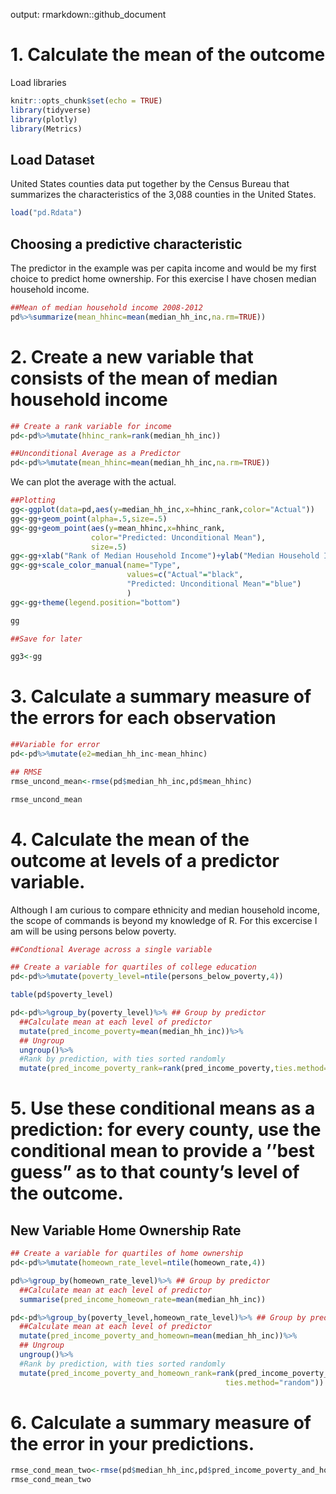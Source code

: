 output: rmarkdown::github_document

# 1. Calculate the mean of the outcome

Load libraries

```r
knitr::opts_chunk$set(echo = TRUE)
library(tidyverse)
library(plotly)
library(Metrics)
```

## Load Dataset
United States counties data put together by the Census Bureau that summarizes the characteristics of the 3,088 counties in the United States. 

```r
load("pd.Rdata")
```

## Choosing a predictive characteristic

The predictor in the example was per capita income and would be my first choice to predict home ownership. For this exercise I have chosen median household income.

```r
##Mean of median household income 2008-2012
pd%>%summarize(mean_hhinc=mean(median_hh_inc,na.rm=TRUE))
```

# 2. Create a new variable that consists of the mean of median household income
```r
## Create a rank variable for income 
pd<-pd%>%mutate(hhinc_rank=rank(median_hh_inc))
```

```r
##Unconditional Average as a Predictor
pd<-pd%>%mutate(mean_hhinc=mean(median_hh_inc,na.rm=TRUE))
```

We can plot the average with the actual.

```r
##Plotting
gg<-ggplot(data=pd,aes(y=median_hh_inc,x=hhinc_rank,color="Actual"))
gg<-gg+geom_point(alpha=.5,size=.5)
gg<-gg+geom_point(aes(y=mean_hhinc,x=hhinc_rank,
                  color="Predicted: Unconditional Mean"),
                  size=.5)
gg<-gg+xlab("Rank of Median Household Income")+ylab("Median Household Income")
gg<-gg+scale_color_manual(name="Type",
                          values=c("Actual"="black",
                          "Predicted: Unconditional Mean"="blue")
                          )
gg<-gg+theme(legend.position="bottom")

gg

##Save for later

gg3<-gg

```

# 3. Calculate a summary measure of the errors for each observation

```r
##Variable for error
pd<-pd%>%mutate(e2=median_hh_inc-mean_hhinc)

## RMSE
rmse_uncond_mean<-rmse(pd$median_hh_inc,pd$mean_hhinc)

rmse_uncond_mean

```

# 4. Calculate the mean of the outcome at levels of a predictor variable.

Although I am curious to compare ethnicity and median household income, the scope of commands is beyond my knowledge of R. For this excercise I am will be using persons below poverty.

```r
##Condtional Average across a single variable

## Create a variable for quartiles of college education
pd<-pd%>%mutate(poverty_level=ntile(persons_below_poverty,4))

table(pd$poverty_level)

pd<-pd%>%group_by(poverty_level)%>% ## Group by predictor
  ##Calculate mean at each level of predictor
  mutate(pred_income_poverty=mean(median_hh_inc))%>% 
  ## Ungroup
  ungroup()%>% 
  #Rank by prediction, with ties sorted randomly
  mutate(pred_income_poverty_rank=rank(pred_income_poverty,ties.method="random"))
```

# 5. Use these conditional means as a prediction: for every county, use the conditional mean to provide a ‘’best guess” as to that county’s level of the outcome.

## New Variable Home Ownership Rate
```r
## Create a variable for quartiles of home ownership
pd<-pd%>%mutate(homeown_rate_level=ntile(homeown_rate,4))
```

```r
pd%>%group_by(homeown_rate_level)%>% ## Group by predictor
  ##Calculate mean at each level of predictor
  summarise(pred_income_homeown_rate=mean(median_hh_inc))
```

```r
pd<-pd%>%group_by(poverty_level,homeown_rate_level)%>% ## Group by predictor
  ##Calculate mean at each level of predictor
  mutate(pred_income_poverty_and_homeown=mean(median_hh_inc))%>% 
  ## Ungroup
  ungroup()%>% 
  #Rank by prediction, with ties sorted randomly
  mutate(pred_income_poverty_and_homeown_rank=rank(pred_income_poverty_and_homeown,
                                                ties.method="random"))
```

# 6. Calculate a summary measure of the error in your predictions.

```r
rmse_cond_mean_two<-rmse(pd$median_hh_inc,pd$pred_income_poverty_and_homeown)
rmse_cond_mean_two
```
